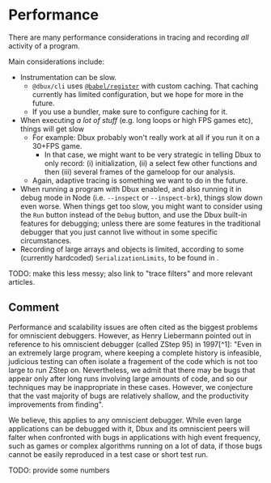 # Performance


There are many performance considerations in tracing and recording *all* activity of a program.

Main considerations include:

* Instrumentation can be slow.
  * `@dbux/cli` uses [`@babel/register`](https://babeljs.io/docs/en/babel-register) with custom caching. That caching currently has limited configuration, but we hope for more in the future.
  * If you use a bundler, make sure to configure caching for it.
* When executing *a lot of stuff* (e.g. long loops or high FPS games etc), things will get slow
  * For example: Dbux probably won't really work at all if you run it on a 30+FPS game.
    * In that case, we might want to be very strategic in telling Dbux to only record: (i) initialization, (ii) a select few other functions and then (iii) several frames of the gameloop for our analysis.
  * Again, adaptive tracing is something we want to do in the future.
* When running a program with Dbux enabled, and also running it in debug mode in Node (i.e. `--inspect` or `--inspect-brk`), things slow down even worse. When things get too slow, you might want to consider using the `Run` button instead of the `Debug` button, and use the Dbux built-in features for debugging; unless there are some features in the traditional debugger that you just cannot live without in some specific circumstances.
* Recording of large arrays and objects is limited, according to some (currently hardcoded) `SerializationLimits`, to be found in <CodeLink path="dbux-runtime/src/data/valueCollection.js" />.


TODO: make this less messy; also link to "trace filters" and more relevant articles.


## Comment

Performance and scalability issues are often cited as the biggest problems for omniscient debuggers. However, as Henry Liebermann pointed out in reference to his omniscient debugger (called ZStep 95) in 1997[^1]: "Even in an extremely large program, where keeping a complete history is infeasible, judicious testing can often isolate a fragement of the code which is not too large to run ZStep on. Nevertheless, we admit that there may be bugs that appear only after long runs involving large amounts of code, and so our techniques may be inappropriate in these cases. However, we conjecture that the  vast majority of bugs are relatively shallow, and the productivity improvements from finding".

We believe, this applies to any omniscient debugger. While even large applications can be debugged with it, Dbux and its omniscient peers will falter when confronted with bugs in applications with high event frequency, such as games or complex algorithms running on a lot of data, if those bugs cannot be easily reproduced in a test case or short test run.


TODO: provide some numbers
